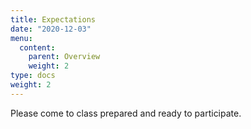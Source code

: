 ```yaml
---
title: Expectations
date: "2020-12-03"
menu:
  content:
    parent: Overview
    weight: 2
type: docs
weight: 2
---
```


Please come to class prepared and ready to participate.
